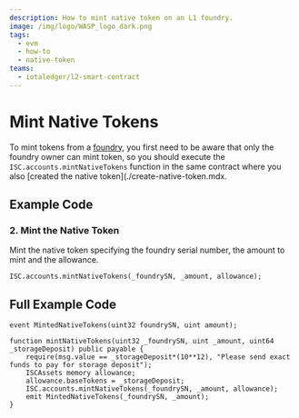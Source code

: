 ```yaml
---
description: How to mint native token on an L1 foundry.
image: /img/logo/WASP_logo_dark.png
tags:
  - evm
  - how-to
  - native-token
teams:
  - iotaledger/l2-smart-contract
---
```



# Mint Native Tokens

To mint tokens from a [foundry](https://github.com/iotaledger/tips/blob/main/tips/TIP-0018/tip-0018.md#foundry-output), you first need to be aware that only the foundry owner can mint token, so you should execute the `ISC.accounts.mintNativeTokens` function in the same contract where you also [created the native token](./create-native-token.mdx.

## Example Code

<ExampleCodeIntro />

### 2. Mint the Native Token

Mint the native token specifying the foundry serial number, the amount to mint and the allowance.

```solidity
ISC.accounts.mintNativeTokens(_foundrySN, _amount, allowance);
```

## Full Example Code

```solidity
event MintedNativeTokens(uint32 foundrySN, uint amount);

function mintNativeTokens(uint32 _foundrySN, uint _amount, uint64 _storageDeposit) public payable {
    require(msg.value == _storageDeposit*(10**12), "Please send exact funds to pay for storage deposit");
    ISCAssets memory allowance;
    allowance.baseTokens = _storageDeposit;
    ISC.accounts.mintNativeTokens(_foundrySN, _amount, allowance);
    emit MintedNativeTokens(_foundrySN, _amount);
}
```
